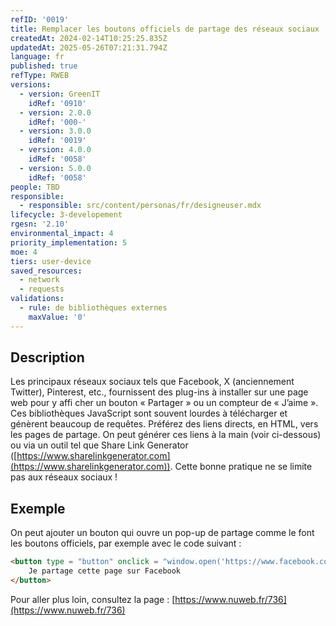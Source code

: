 ```yaml
---
refID: '0019'
title: Remplacer les boutons officiels de partage des réseaux sociaux
createdAt: 2024-02-14T10:25:25.835Z
updatedAt: 2025-05-26T07:21:31.794Z
language: fr
published: true
refType: RWEB
versions:
  - version: GreenIT
    idRef: '0910'
  - version: 2.0.0
    idRef: '000-'
  - version: 3.0.0
    idRef: '0019'
  - version: 4.0.0
    idRef: '0058'
  - version: 5.0.0
    idRef: '0058'
people: TBD
responsible:
  - responsible: src/content/personas/fr/designeuser.mdx
lifecycle: 3-developement
rgesn: '2.10'
environmental_impact: 4
priority_implementation: 5
moe: 4
tiers: user-device
saved_resources:
  - network
  - requests
validations:
  - rule: de bibliothèques externes
    maxValue: '0'
---
```


## Description

Les principaux réseaux sociaux tels que Facebook, X (anciennement Twitter), Pinterest, etc., fournissent des plug-ins à installer sur une page web pour y affi cher un bouton « Partager » ou un compteur de « J’aime ». Ces bibliothèques JavaScript sont souvent lourdes à télécharger et génèrent beaucoup de requêtes. Préférez des liens directs, en HTML, vers les pages de partage. On peut générer ces liens à la main (voir ci-dessous) ou via un outil tel que Share Link Generator ([https://www.sharelinkgenerator.com](https://www.sharelinkgenerator.com)). Cette bonne pratique ne se limite pas aux réseaux sociaux !

## Exemple

On peut ajouter un bouton qui ouvre un pop-up de partage comme le font les boutons officiels, par exemple avec le code suivant :

```html
<button type = "button" onclick = "window.open('https://www.facebook.com/sharer/sharer.php?u=XXXXX', '', 'menubar = no, toolbar = no, resizable = yes, scrollbars = yes, height = 500, width = 700')">
    Je partage cette page sur Facebook
</button>
```

Pour aller plus loin, consultez la page : [https://www.nuweb.fr/736](https://www.nuweb.fr/736)
